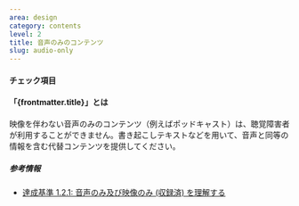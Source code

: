 ```yaml
---
area: design
category: contents
level: 2
title: 音声のみのコンテンツ
slug: audio-only
---
```



#### チェック項目

<Checkpoint title="音声のみコンテンツに、代替コンテンツを提供する" />

#### 「{frontmatter.title}」とは

映像を伴わない音声のみのコンテンツ（例えばポッドキャスト）は、聴覚障害者が利用することができません。書き起こしテキストなどを用いて、音声と同等の情報を含む代替コンテンツを提供してください。

##### 参考情報

- [達成基準 1.2.1: 音声のみ及び映像のみ (収録済) を理解する](https://waic.jp/docs/WCAG21/Understanding/audio-only-and-video-only-prerecorded.html)
